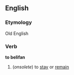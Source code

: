 ==English==
===Etymology===
Old English
===Verb===
'''to belifan'''
#(''onsolete'') to [[stay]] or [[remain]]